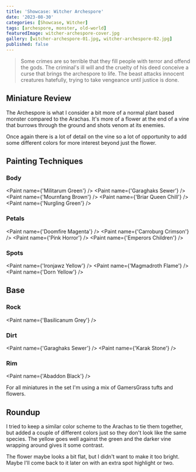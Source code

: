 ```yaml
---
title: 'Showcase: Witcher Archespore'
date: '2023-08-30'
categories: [Showcase, Witcher]
tags: [archespore, monster, old-world]
featuredImage: witcher-archespore-cover.jpg
gallery: [witcher-archespore-01.jpg, witcher-archespore-02.jpg]
published: false
---
```



> Some crimes are so terrible that they fill people with terror and offend the gods. The criminal's ill will and the
> cruelty of his deed conceive a curse that brings the archespore to life. The beast attacks innocent creatures
> hatefully, trying to take vengeance until justice is done.

## Miniature Review

The Archespore is what I consider a bit more of a normal plant based monster compared to the Arachas. It's more of a
flower at the end of a vine that burrows through the ground and shots venom at its enemies.

Once again there is a lot of detail on the vine so a lot of opportunity to add some different colors for more interest
beyond just the flower.

## Painting Techniques

### Body

<Paint name={'Militarum Green'} />
<Paint name={'Garaghaks Sewer'} />
<Paint name={'Mournfang Brown'} />
<Paint name={'Briar Queen Chill'} />
<Paint name={'Nurgling Green'} />

### Petals

<Paint name={'Doomfire Magenta'} />
<Paint name={'Carroburg Crimson'} />
<Paint name={'Pink Horror'} />
<Paint name={'Emperors Children'} />

### Spots

<Paint name={'Ironjawz Yellow'} />
<Paint name={'Magmadroth Flame'} />
<Paint name={'Dorn Yellow'} />

## Base

### Rock

<Paint name={'Basilicanum Grey'} />

### Dirt

<Paint name={'Garaghaks Sewer'} />
<Paint name={'Karak Stone'} />

### Rim

<Paint name={'Abaddon Black'} />

For all miniatures in the set I'm using a mix of GamersGrass tufts and flowers.

## Roundup

I tried to keep a similar color scheme to the Arachas to tie them together, but added a couple of different colors
just so they don't look like the same species. The yellow goes well against the green and the darker vine wrapping
around gives it some contrast.

The flower maybe looks a bit flat, but I didn't want to make it too bright. Maybe I'll come back to it later on with
an extra spot highlight or two.
